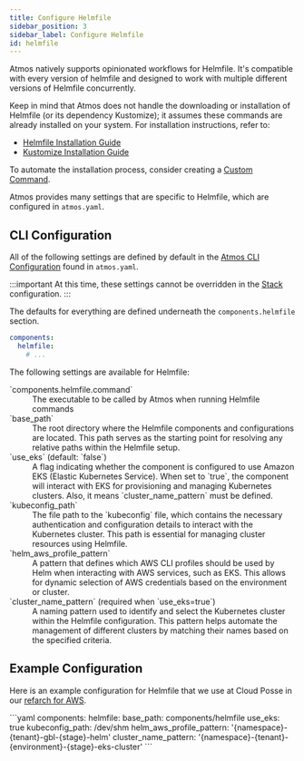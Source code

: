 ```yaml
---
title: Configure Helmfile
sidebar_position: 3
sidebar_label: Configure Helmfile
id: helmfile
---
```


<Intro>
Atmos natively supports opinionated workflows for Helmfile. It's compatible with every version of helmfile and designed to work with multiple different versions of Helmfile concurrently.
</Intro>

Keep in mind that Atmos does not handle the downloading or installation of Helmfile (or its dependency Kustomize); it assumes these commands are already installed on your system. For installation instructions, refer to:
- [Helmfile Installation Guide](https://helmfile.readthedocs.io/en/latest/#installation)
- [Kustomize Installation Guide](https://kubectl.docs.kubernetes.io/installation/kustomize/)

To automate the installation process, consider creating a [Custom Command](/core-concepts/custom-commands).

Atmos provides many settings that are specific to Helmfile, which are configured in `atmos.yaml`.

## CLI Configuration

All of the following settings are defined by default in the [Atmos CLI Configuration](/cli/configuration) found in `atmos.yaml`.

:::important
At this time, these settings cannot be overridden in the [Stack](/core-concepts/stacks/#schema) configuration.
:::

The defaults for everything are defined underneath the `components.helmfile` section.

```yaml
components:
  helmfile:
    # ...
```

The following settings are available for Helmfile:
<dl>
  <dt>`components.helmfile.command`</dt>
  <dd>The executable to be called by Atmos when running Helmfile commands</dd>

  <dt>`base_path`</dt>
  <dd>The root directory where the Helmfile components and configurations are located. This path serves as the starting point for resolving any relative paths within the Helmfile setup.</dd>

  <dt>`use_eks` (default: `false`)</dt>
  <dd>A flag indicating whether the component is configured to use Amazon EKS (Elastic Kubernetes Service). When set to `true`, the component will interact with EKS for provisioning and managing Kubernetes clusters. Also, it means `cluster_name_pattern` must be defined.</dd>

  <dt>`kubeconfig_path`</dt>
  <dd>The file path to the `kubeconfig` file, which contains the necessary authentication and configuration details to interact with the Kubernetes cluster. This path is essential for managing cluster resources using Helmfile.</dd>

  <dt>`helm_aws_profile_pattern`</dt>
  <dd>A pattern that defines which AWS CLI profiles should be used by Helm when interacting with AWS services, such as EKS. This allows for dynamic selection of AWS credentials based on the environment or cluster.</dd>

  <dt>`cluster_name_pattern` (required when `use_eks=true`)</dt>
  <dd>A naming pattern used to identify and select the Kubernetes cluster within the Helmfile configuration. This pattern helps automate the management of different clusters by matching their names based on the specified criteria.</dd>

</dl>

## Example Configuration

Here is an example configuration for Helmfile that we use at Cloud Posse in our [refarch for AWS](https://docs.cloudposse.com/).

<File title="atmos.yaml">
```yaml
components:
  helmfile:
    base_path: components/helmfile
    use_eks: true
    kubeconfig_path: /dev/shm
    helm_aws_profile_pattern: '{namespace}-{tenant}-gbl-{stage}-helm'
    cluster_name_pattern: '{namespace}-{tenant}-{environment}-{stage}-eks-cluster'
```
</File>
